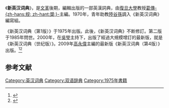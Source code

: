 《'''新英汉词典'''》，是[[文革|文革]]後期，編輯出版的一部英漢詞典，由[[復旦大學|復旦大學]]教授[[葛傳槼|葛傳-{zh-hans:规; zh-hant:槼;}-]]主編。1970年，青年助教[[陸谷孫|陸谷孫]]調入《新英汉词典》編寫組。

《新英汉词典（第1版）》于1975年出版。此後，《新英汉词典》不断修訂。第二版于1985年問世。2000年，在[[吳瑩|吳瑩]]主持下，出版了經過大規模增訂的最新版，就是《新英汉词典（世纪版）》。2009年[[高永偉|高永偉]]主編的最新版《新英汉词典（第4版）》出版。<ref>{{Cite journal
| doi = 10.1093/ijl/ecp033
| volume = 23
| issue = 2
| pages = 236 -242
| last = Chen
| first = Yuzhen
| title = Gao Yongwei (ed.) A New English-Chinese Dictionary (4th edition).
| journal = International Journal of Lexicography
| accessdate = 2012-01-27
| date = 2010-06-01
| url = http://ijl.oxfordjournals.org/content/23/2/236.short
}}</ref><ref>{{Cite journal|title=评《新英汉词典》一至四版的例证|url=https://kns.cnki.net/kcms/detail/detail.aspx?dbcode=CJFD&dbname=CJFD2010&filename=CSYA201005010|last=徐海|date=2010|journal=辞书研究|accessdate=2022-03-06|issue=05|doi=10.16134/j.cnki.cn31-1997/g2.2010.05.021|pages=67–73|issn=1000-6125|archive-date=2022-03-06|archive-url=https://web.archive.org/web/20220306112438/https://kns.cnki.net/kcms/detail/detail.aspx?dbcode=CJFD&dbname=CJFD2010&filename=CSYA201005010}}</ref>

== 参考文献 ==
{{Reflist}}

[[Category:英汉词典|Category:英汉词典]]
[[Category:双语辞典|Category:双语辞典]]
[[Category:1975年書籍|Category:1975年書籍]]
